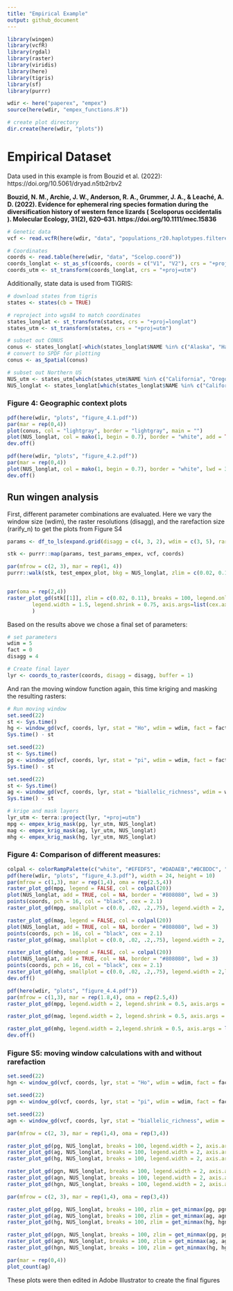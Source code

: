 ```yaml
---
title: "Empirical Example"
output: github_document
---
```

```r
library(wingen)
library(vcfR)
library(rgdal)
library(raster)
library(viridis)
library(here)
library(tigris)
library(sf)
library(purrr)

wdir <- here("paperex", "empex")
source(here(wdir, "empex_functions.R"))

# create plot directory
dir.create(here(wdir, "plots"))
```

# Empirical Dataset

Data used in this example is from Bouzid et al. (2022): https://doi.org/10.5061/dryad.n5tb2rbv2

**Bouzid, N. M., Archie, J. W., Anderson, R. A., Grummer, J. A., & Leaché, A. D. (2022). Evidence for ephemeral ring species formation during the diversification history of western fence lizards ( Sceloporus occidentalis ). Molecular Ecology, 31(2), 620–631. https://doi.org/10.1111/mec.15836**

```r

# Genetic data
vcf <- read.vcfR(here(wdir, "data", "populations_r20.haplotypes.filtered_m70_randomSNP.vcf"))

# Coordinates
coords <- read.table(here(wdir, "data", "Scelop.coord"))
coords_longlat <- st_as_sf(coords, coords = c("V1", "V2"), crs = "+proj=longlat") 
coords_utm <- st_transform(coords_longlat, crs = "+proj=utm")

```

Additionally, state data is used from TIGRIS:


```r
# download states from tigris
states <- states(cb = TRUE)

# reproject into wgs84 to match coordinates
states_longlat <- st_transform(states, crs = "+proj=longlat")
states_utm <- st_transform(states, crs = "+proj=utm")

# subset out CONUS
conus <- states_longlat[-which(states_longlat$NAME %in% c("Alaska", "Hawaii", "Puerto Rico", "American Samoa", "Guam", "Commonwealth of the Northern Mariana Islands", "United States Virgin Islands")), "STUSPS"]
# convert to SPDF for plotting
conus <- as_Spatial(conus)

# subset out Northern US
NUS_utm <- states_utm[which(states_utm$NAME %in% c("California", "Oregon", "Washington", "Nevada", "Idaho")), "STUSPS"]
NUS_longlat <- states_longlat[which(states_longlat$NAME %in% c("California", "Oregon", "Washington", "Nevada", "Idaho")), "STUSPS"]
```


### **Figure 4:** Geographic context plots

```r
pdf(here(wdir, "plots", "figure_4.1.pdf"))
par(mar = rep(0,4))
plot(conus, col = "lightgray", border = "lightgray", main = "")
plot(NUS_longlat, col = mako(1, begin = 0.7), border = "white", add = TRUE, main = "")
dev.off()
```

```r
pdf(here(wdir, "plots", "figure_4.2.pdf"))
par(mar = rep(0,4))
plot(NUS_longlat, col = mako(1, begin = 0.7), border = "white", lwd = 3, main = "")
dev.off()
```

## Run wingen analysis

First, different parameter combinations are evaluated. Here we vary the window size (wdim), the raster resolutions (disagg), and the rarefaction size (rarify_n) to get the plots from Figure S4

```r
params <- df_to_ls(expand.grid(disagg = c(4, 3, 2), wdim = c(3, 5), rarify_n = c(2, 3, 4)))

stk <- purrr::map(params, test_params_empex, vcf, coords)

par(mfrow = c(2, 3), mar = rep(1, 4))
purrr::walk(stk, test_empex_plot, bkg = NUS_longlat, zlim = c(0.02, 0.11))


par(oma = rep(2,4))
raster_plot_gd(stk[[1]], zlim = c(0.02, 0.11), breaks = 100, legend.only = TRUE, 
        legend.width = 1.5, legend.shrink = 0.75, axis.args=list(cex.axis = 2)
        )
```

Based on the results above we chose a final set of parameters:

```r
# set parameters 
wdim = 5
fact = 0
disagg = 4

# Create final layer 
lyr <- coords_to_raster(coords, disagg = disagg, buffer = 1)
```

And ran the moving window function again, this time kriging and masking the resulting rasters:

```r
# Run moving window
set.seed(22)
st <- Sys.time()
hg <- window_gd(vcf, coords, lyr, stat = "Ho", wdim = wdim, fact = fact, rarify = TRUE, rarify_n = 2, rarify_nit = 5)
Sys.time() - st

set.seed(22)
st <- Sys.time()
pg <- window_gd(vcf, coords, lyr, stat = "pi", wdim = wdim, fact = fact, rarify = TRUE, rarify_n = 2, rarify_nit = 5)
Sys.time() - st

set.seed(22)
st <- Sys.time()
ag <- window_gd(vcf, coords, lyr, stat = "biallelic_richness", wdim = wdim, fact = fact, rarify = TRUE, rarify_n = 2, rarify_nit = 5)
Sys.time() - st

# krige and mask layers
lyr_utm <- terra::project(lyr, "+proj=utm")
mpg <- empex_krig_mask(pg, lyr_utm, NUS_longlat)
mag <- empex_krig_mask(ag, lyr_utm, NUS_longlat)
mhg <- empex_krig_mask(hg, lyr_utm, NUS_longlat)
```

### **Figure 4:** Comparison of different measures: 

```r
colpal <- colorRampPalette(c("white", "#EFEDF5", "#DADAEB","#BCBDDC", "#9E9AC8", "#807DBA", "#6A51A3", "#54278F"))
pdf(here(wdir, "plots", "figure_4.3.pdf"), width = 24, height = 10)
par(mfrow = c(1,3), mar = rep(1,4), oma = rep(2.5,4))
raster_plot_gd(mpg, legend = FALSE, col = colpal(20))
plot(NUS_longlat, add = TRUE, col = NA, border = "#808080", lwd = 3)
points(coords, pch = 16, col = "black", cex = 2.1)
raster_plot_gd(mpg, smallplot = c(0.0, .02, .2,.75), legend.width = 2, legend.shrink = 0.1, axis.args = list(cex.axis = 3), legend.only = TRUE, add = TRUE, col = colpal(20))

raster_plot_gd(mag, legend = FALSE, col = colpal(20))
plot(NUS_longlat, add = TRUE, col = NA, border = "#808080", lwd = 3)
points(coords, pch = 16, col = "black", cex = 2.1)
raster_plot_gd(mag, smallplot = c(0.0, .02, .2,.75), legend.width = 2, legend.shrink = 0.1, axis.args = list(cex.axis = 3), legend.only = TRUE, add = TRUE, col = colpal(20))

raster_plot_gd(mhg, legend = FALSE, col = colpal(20))
plot(NUS_longlat, add = TRUE, col = NA, border = "#808080", lwd = 3)
points(coords, pch = 16, col = "black", cex = 2.1)
raster_plot_gd(mhg, smallplot = c(0.0, .02, .2,.75), legend.width = 2,legend.shrink = 0.1, axis.args = list(cex.axis = 3), legend.only = TRUE, add = TRUE, col = colpal(20))
dev.off()

pdf(here(wdir, "plots", "figure_4.4.pdf"))
par(mfrow = c(1,3), mar = rep(1.8,4), oma = rep(2.5,4))
raster_plot_gd(mpg, legend.width = 2, legend.shrink = 0.5, axis.args = list(cex.axis = 2), legend.only = TRUE)

raster_plot_gd(mag, legend.width = 2, legend.shrink = 0.5, axis.args = list(cex.axis = 2), legend.only = TRUE)

raster_plot_gd(mhg, legend.width = 2,legend.shrink = 0.5, axis.args = list(cex.axis = 2), legend.only = TRUE)
dev.off()
```


### **Figure S5:**  moving window calculations with and without rarefaction 

```r
set.seed(22)
hgn <- window_gd(vcf, coords, lyr, stat = "Ho", wdim = wdim, fact = fact, rarify = FALSE, min_n = 2)

set.seed(22)
pgn <- window_gd(vcf, coords, lyr, stat = "pi", wdim = wdim, fact = fact, rarify = FALSE, min_n = 2, L = nrow(vcf))

set.seed(22)
agn <- window_gd(vcf, coords, lyr, stat = "biallelic_richness", wdim = wdim, fact = fact, rarify = FALSE, min_n = 2, rarify_alleles = TRUE)
```


```r

par(mfrow = c(2, 3), mar = rep(1,4), oma = rep(3,4))

raster_plot_gd(pg, NUS_longlat, breaks = 100, legend.width = 2, axis.args = list(cex.axis = 2))
raster_plot_gd(ag, NUS_longlat, breaks = 100, legend.width = 2, axis.args = list(cex.axis = 2))
raster_plot_gd(hg, NUS_longlat, breaks = 100, legend.width = 2, axis.args = list(cex.axis = 2))

raster_plot_gd(pgn, NUS_longlat, breaks = 100, legend.width = 2, axis.args = list(cex.axis = 2))
raster_plot_gd(agn, NUS_longlat, breaks = 100, legend.width = 2, axis.args = list(cex.axis = 2))
raster_plot_gd(hgn, NUS_longlat, breaks = 100, legend.width = 2, axis.args = list(cex.axis = 2))

par(mfrow = c(2, 3), mar = rep(1,4), oma = rep(3,4))

raster_plot_gd(pg, NUS_longlat, breaks = 100, zlim = get_minmax(pg, pgn), legend.width = 2, axis.args = list(cex.axis = 2))
raster_plot_gd(ag, NUS_longlat, breaks = 100, zlim = get_minmax(ag, agn), legend.width = 2, axis.args = list(cex.axis = 2))
raster_plot_gd(hg, NUS_longlat, breaks = 100, zlim = get_minmax(hg, hgn), legend.width = 2, axis.args = list(cex.axis = 2))

raster_plot_gd(pgn, NUS_longlat, breaks = 100, zlim = get_minmax(pg, pgn), legend.width = 2, axis.args = list(cex.axis = 2))
raster_plot_gd(agn, NUS_longlat, breaks = 100, zlim = get_minmax(ag, agn), legend.width = 2, axis.args = list(cex.axis = 2))
raster_plot_gd(hgn, NUS_longlat, breaks = 100, zlim = get_minmax(hg, hgn), legend.width = 2, axis.args = list(cex.axis = 2))
```

```r
par(mar = rep(0,4))
plot_count(ag)
```

These plots were then edited in Adobe Illustrator to create the final figures
